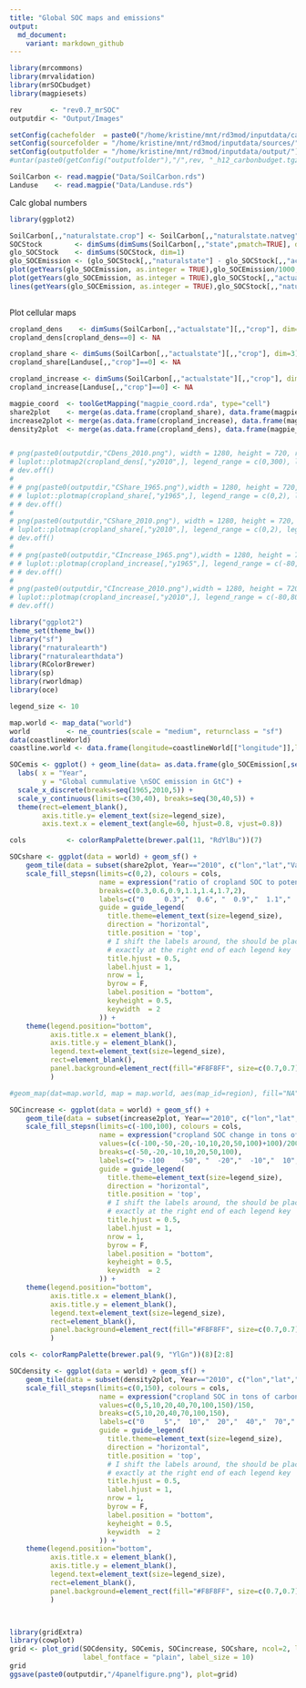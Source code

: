 ```yaml
---
title: "Global SOC maps and emissions"
output:
  md_document:
    variant: markdown_github
---
```


```r
library(mrcommons)
library(mrvalidation)
library(mrSOCbudget)
library(magpiesets)

rev       <- "rev0.7_mrSOC"
outputdir <- "Output/Images"

setConfig(cachefolder  = paste0("/home/kristine/mnt/rd3mod/inputdata/cache/", rev), forcecache = TRUE)
setConfig(sourcefolder = "/home/kristine/mnt/rd3mod/inputdata/sources/")
setConfig(outputfolder = "/home/kristine/mnt/rd3mod/inputdata/output/")
#untar(paste0(getConfig("outputfolder"),"/",rev, "_h12_carbonbudget.tgz"), exdir="Data", extras="--keep-newer-files ")

SoilCarbon <- read.magpie("Data/SoilCarbon.rds")
Landuse    <- read.magpie("Data/Landuse.rds")

```

Calc global numbers

```r

library(ggplot2)

SoilCarbon[,,"naturalstate.crop"] <- SoilCarbon[,,"naturalstate.natveg"]
SOCStock        <- dimSums(dimSums(SoilCarbon[,,"state",pmatch=TRUE], dim=3.3)* Landuse, dim=3.2)
glo_SOCStock    <- dimSums(SOCStock, dim=1) 
glo_SOCEmission <- (glo_SOCStock[,,"naturalstate"] - glo_SOCStock[,,"actualstate"])/1000
plot(getYears(glo_SOCEmission, as.integer = TRUE),glo_SOCEmission/1000, type="l", xlab="Time", ylab="Global SOC Debt in GtC")
plot(getYears(glo_SOCEmission, as.integer = TRUE),glo_SOCStock[,,"actualstate"])
lines(getYears(glo_SOCEmission, as.integer = TRUE),glo_SOCStock[,,"naturalstate"])
  
```


Plot cellular maps


```r


cropland_dens    <- dimSums(SoilCarbon[,,"actualstate"][,,"crop"], dim=3)
cropland_dens[cropland_dens==0] <- NA

cropland_share <- dimSums(SoilCarbon[,,"actualstate"][,,"crop"], dim=3)/dimSums(SoilCarbon[,,"naturalstate"][,,"natveg"], dim=3)
cropland_share[Landuse[,,"crop"]==0] <- NA

cropland_increase <- dimSums(SoilCarbon[,,"actualstate"][,,"crop"], dim=3)-dimSums(SoilCarbon[,,"actualstate"][,,"natveg"], dim=3) 
cropland_increase[Landuse[,,"crop"]==0] <- NA

magpie_coord  <- toolGetMapping("magpie_coord.rda", type="cell")
share2plot    <- merge(as.data.frame(cropland_share), data.frame(magpie_coord, Cell=c(1:59199)), by="Cell")
increase2plot <- merge(as.data.frame(cropland_increase), data.frame(magpie_coord, Cell=c(1:59199)), by="Cell")
density2plot  <- merge(as.data.frame(cropland_dens), data.frame(magpie_coord, Cell=c(1:59199)), by="Cell")


# png(paste0(outputdir,"CDens_2010.png"), width = 1280, height = 720, res = 108)
# luplot::plotmap2(cropland_dens[,"y2010",], legend_range = c(0,300), lowcol = cols[1], midcol = cols[4], highcol = cols[7], ncol=7, legend_discrete = TRUE)
# dev.off()
# 
# # png(paste0(outputdir,"CShare_1965.png"),width = 1280, height = 720, res = 108)
# # luplot::plotmap(cropland_share[,"y1965",], legend_range = c(0,2), legend_colours = cols, main="C_share on Cropland 1965")
# # dev.off()
# 
# png(paste0(outputdir,"CShare_2010.png"), width = 1280, height = 720, res = 108)
# luplot::plotmap(cropland_share[,"y2010",], legend_range = c(0,2), legend_colours = cols, main="Stock Change Factor on Cropland 2010")
# dev.off()
# 
# # png(paste0(outputdir,"CIncrease_1965.png"),width = 1280, height = 720, res = 108)
# # luplot::plotmap(cropland_increase[,"y1965",], legend_range = c(-80,80), legend_colours = cols, main="Absoulte C change on Cropland 1965")
# # dev.off()
# 
# png(paste0(outputdir,"CIncrease_2010.png"),width = 1280, height = 720, res = 108)
# luplot::plotmap(cropland_increase[,"y2010",], legend_range = c(-80,80), legend_colours = cols, legend_title = "tC/ha", main="Absoulte C change on Cropland 2010")
# dev.off()


```



```r

library("ggplot2")
theme_set(theme_bw())
library("sf")
library("rnaturalearth")
library("rnaturalearthdata")
library(RColorBrewer)
library(sp)
library(rworldmap)
library(oce) 

legend_size <- 10

map.world <- map_data("world")
world         <- ne_countries(scale = "medium", returnclass = "sf")
data(coastlineWorld)  
coastline.world <- data.frame(longitude=coastlineWorld[["longitude"]],latitude=coastlineWorld[["latitude"]]) 

SOCemis <- ggplot() + geom_line(data= as.data.frame(glo_SOCEmission[,seq(1975,2010,5),])[,c(3,6)],  aes(x = Year, y = Value, group=1)) +
  labs( x = "Year", 
        y = "Global cummulative \nSOC emission in GtC") +
  scale_x_discrete(breaks=seq(1965,2010,5)) +
  scale_y_continuous(limits=c(30,40), breaks=seq(30,40,5)) +
  theme(rect=element_blank(),
        axis.title.y= element_text(size=legend_size),
        axis.text.x = element_text(angle=60, hjust=0.8, vjust=0.8))

cols          <- colorRampPalette(brewer.pal(11, "RdYlBu"))(7)

SOCshare <- ggplot(data = world) + geom_sf() + 
    geom_tile(data = subset(share2plot, Year=="2010", c("lon","lat","Value")), aes(x = lon, y = lat, fill = Value)) +
    scale_fill_stepsn(limits=c(0,2), colours = cols, 
                      name = expression("ratio of cropland SOC to potential natural SOC"), 
                      breaks=c(0.3,0.6,0.9,1.1,1.4,1.7,2),
                      labels=c("0     0.3","  0.6", "  0.9","  1.1","  1.4","  1.7","> 2"), na.value = "white",
                      guide = guide_legend(
                        title.theme=element_text(size=legend_size),
                        direction = "horizontal",
                        title.position = 'top',
                        # I shift the labels around, the should be placed 
                        # exactly at the right end of each legend key
                        title.hjust = 0.5,
                        label.hjust = 1,
                        nrow = 1,
                        byrow = F,
                        label.position = "bottom",
                        keyheight = 0.5,
                        keywidth  = 2
                      )) +
    theme(legend.position="bottom",
          axis.title.x = element_blank(), 
          axis.title.y = element_blank(),
          legend.text=element_text(size=legend_size),
          rect=element_blank(),
          panel.background=element_rect(fill="#F8F8FF", size=c(0.7,0.7))
          )  

#geom_map(dat=map.world, map = map.world, aes(map_id=region), fill="NA", color="black") +

SOCincrease <- ggplot(data = world) + geom_sf() +
    geom_tile(data = subset(increase2plot, Year=="2010", c("lon","lat","Value")), aes(x = lon, y = lat, fill = Value)) +
    scale_fill_stepsn(limits=c(-100,100), colours = cols, 
                      name = expression("cropland SOC change in tons of carbon per hectar"), 
                      values=(c(-100,-50,-20,-10,10,20,50,100)+100)/200,
                      breaks=c(-50,-20,-10,10,20,50,100),
                      labels=c("> -100    -50", "  -20","  -10","  10","  20","  50"," > 100"), na.value = "white",
                      guide = guide_legend(
                        title.theme=element_text(size=legend_size),
                        direction = "horizontal",
                        title.position = 'top',
                        # I shift the labels around, the should be placed 
                        # exactly at the right end of each legend key
                        title.hjust = 0.5,
                        label.hjust = 1,
                        nrow = 1,
                        byrow = F,
                        label.position = "bottom",
                        keyheight = 0.5,
                        keywidth  = 2
                      )) +
    theme(legend.position="bottom",
          axis.title.x = element_blank(), 
          axis.title.y = element_blank(),
          legend.text=element_text(size=legend_size),
          rect=element_blank(),
          panel.background=element_rect(fill="#F8F8FF", size=c(0.7,0.7))
          )

cols <- colorRampPalette(brewer.pal(9, "YlGn"))(8)[2:8]

SOCdensity <- ggplot(data = world) + geom_sf() +
    geom_tile(data = subset(density2plot, Year=="2010", c("lon","lat","Value")), aes(x = lon, y = lat, fill = Value)) +
    scale_fill_stepsn(limits=c(0,150), colours = cols, 
                      name = expression("cropland SOC in tons of carbon per hectar"), 
                      values=c(0,5,10,20,40,70,100,150)/150,
                      breaks=c(5,10,20,40,70,100,150),
                      labels=c("0     5","  10","  20","  40","  70","  100"," >150"), na.value = "white",
                      guide = guide_legend(
                        title.theme=element_text(size=legend_size),
                        direction = "horizontal",
                        title.position = 'top',
                        # I shift the labels around, the should be placed 
                        # exactly at the right end of each legend key
                        title.hjust = 0.5,
                        label.hjust = 1,
                        nrow = 1,
                        byrow = F,
                        label.position = "bottom",
                        keyheight = 0.5,
                        keywidth  = 2
                      )) +
    theme(legend.position="bottom",
          axis.title.x = element_blank(), 
          axis.title.y = element_blank(),
          legend.text=element_text(size=legend_size),
          rect=element_blank(),
          panel.background=element_rect(fill="#F8F8FF", size=c(0.7,0.7))
          )



library(gridExtra)
library(cowplot)
grid <- plot_grid(SOCdensity, SOCemis, SOCincrease, SOCshare, ncol=2, labels=c("a","b", "c", "d"),
                  label_fontface = "plain", label_size = 10)
grid
ggsave(paste0(outputdir,"/4panelfigure.png"), plot=grid)

```








